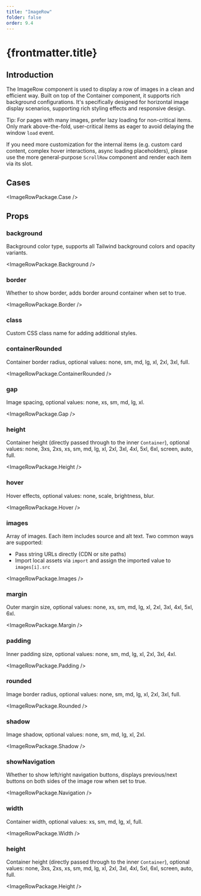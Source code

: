 ```yaml
---
title: "ImageRow"
folder: false
order: 9.4
---
```



# {frontmatter.title}

## Introduction

The ImageRow component is used to display a row of images in a clean and efficient way. Built on top of the Container component, it supports rich background configurations. It's specifically designed for horizontal image display scenarios, supporting rich styling effects and responsive design.

Tip: For pages with many images, prefer lazy loading for non-critical items. Only mark above-the-fold, user-critical items as eager to avoid delaying the window `load` event.

If you need more customization for the internal items (e.g. custom card content, complex hover interactions, async loading placeholders), please use the more general-purpose `ScrollRow` component and render each item via its slot.

## Cases

<ImageRowPackage.Case />

## Props

### background

Background color type, supports all Tailwind background colors and opacity variants.

<ImageRowPackage.Background />

### border

Whether to show border, adds border around container when set to true.

<ImageRowPackage.Border />

### class

Custom CSS class name for adding additional styles.

### containerRounded

Container border radius, optional values: none, sm, md, lg, xl, 2xl, 3xl, full.

<ImageRowPackage.ContainerRounded />

### gap

Image spacing, optional values: none, xs, sm, md, lg, xl.

<ImageRowPackage.Gap />

### height

Container height (directly passed through to the inner `Container`), optional values: none, 3xs, 2xs, xs, sm, md, lg, xl, 2xl, 3xl, 4xl, 5xl, 6xl, screen, auto, full.

<ImageRowPackage.Height />

### hover

Hover effects, optional values: none, scale, brightness, blur.

<ImageRowPackage.Hover />

### images

Array of images. Each item includes source and alt text. Two common ways are supported:
- Pass string URLs directly (CDN or site paths)
- Import local assets via `import` and assign the imported value to `images[i].src` 

<ImageRowPackage.Images />

### margin

Outer margin size, optional values: none, xs, sm, md, lg, xl, 2xl, 3xl, 4xl, 5xl, 6xl.

<ImageRowPackage.Margin />

### padding

Inner padding size, optional values: none, sm, md, lg, xl, 2xl, 3xl, 4xl.

<ImageRowPackage.Padding />

### rounded

Image border radius, optional values: none, sm, md, lg, xl, 2xl, 3xl, full.

<ImageRowPackage.Rounded />

### shadow

Image shadow, optional values: none, sm, md, lg, xl, 2xl.

<ImageRowPackage.Shadow />

### showNavigation

Whether to show left/right navigation buttons, displays previous/next buttons on both sides of the image row when set to true.

<ImageRowPackage.Navigation />

### width

Container width, optional values: xs, sm, md, lg, xl, full.

<ImageRowPackage.Width />

### height

Container height (directly passed through to the inner `Container`), optional values: none, 3xs, 2xs, xs, sm, md, lg, xl, 2xl, 3xl, 4xl, 5xl, 6xl, screen, auto, full.

<ImageRowPackage.Height />
